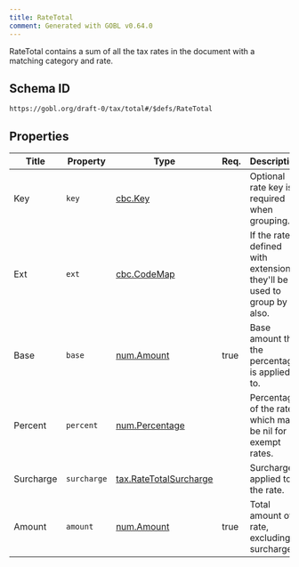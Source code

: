 ```yaml
---
title: RateTotal
comment: Generated with GOBL v0.64.0
---
```


RateTotal contains a sum of all the tax rates in the document with a matching category and rate.

## Schema ID

`https://gobl.org/draft-0/tax/total#/$defs/RateTotal`

## Properties

| Title     | Property    | Type                                                        | Req. | Description                                                               |
|-----------|-------------|-------------------------------------------------------------|------|---------------------------------------------------------------------------|
| Key       | `key`       | [cbc.Key](/draft-0/cbc/key)                                 |      | Optional rate key is required when grouping.                              |
| Ext       | `ext`       | [cbc.CodeMap](/draft-0/cbc/code_map)                        |      | If the rate is defined with extensions, they'll be used to group by also. |
| Base      | `base`      | [num.Amount](/draft-0/num/amount)                           | true | Base amount that the percentage is applied to.                            |
| Percent   | `percent`   | [num.Percentage](/draft-0/num/percentage)                   |      | Percentage of the rate, which may be nil for exempt rates.                |
| Surcharge | `surcharge` | [tax.RateTotalSurcharge](/draft-0/tax/rate_total_surcharge) |      | Surcharge applied to the rate.                                            |
| Amount    | `amount`    | [num.Amount](/draft-0/num/amount)                           | true | Total amount of rate, excluding surcharges                                |

